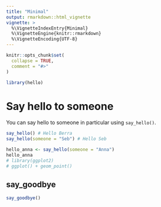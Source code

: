 ```yaml
---
title: "Minimal"
output: rmarkdown::html_vignette
vignette: >
  %\VignetteIndexEntry{Minimal}
  %\VignetteEngine{knitr::rmarkdown}
  %\VignetteEncoding{UTF-8}
---
```


```r
knitr::opts_chunk$set(
  collapse = TRUE,
  comment = "#>"
)
```

```r
library(hello)
```

<!-- This vignette is generated by fusen: do not edit by hand -->

<!--
 You need to run the 'description' chunk in the '0-dev_history.Rmd' file before continuing your code there.
-->


# Say hello to someone

You can say hello to someone in particular using `say_hello()`.


```r
say_hello() # Hello Berra
say_hello(someone = "Seb") # Hello Seb

hello_anna <- say_hello(someone = "Anna") 
hello_anna
# library(ggplot2)
# ggplot() + geom_point()
```

## say_goodbye

    

  

```r
say_goodbye()
```

  

  


